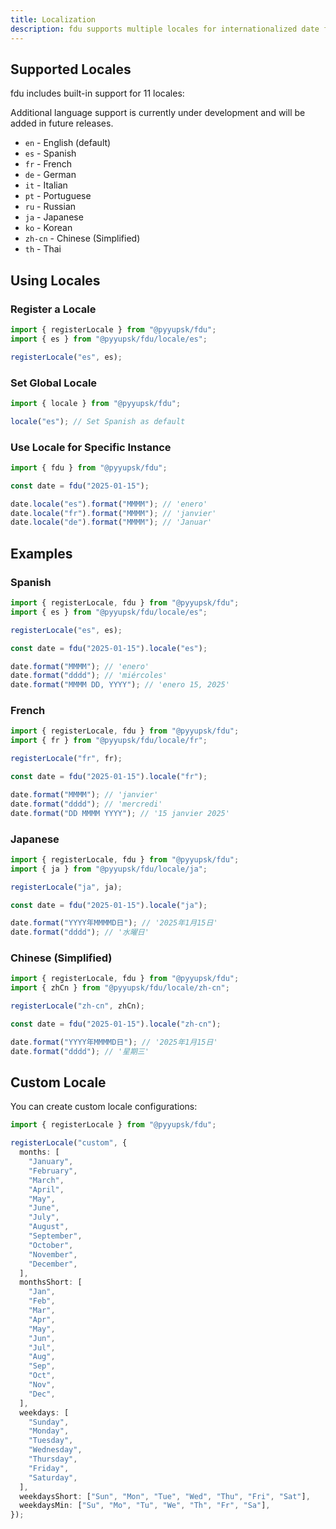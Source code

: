 ```yaml
---
title: Localization
description: fdu supports multiple locales for internationalized date formatting
---
```


## Supported Locales

fdu includes built-in support for 11 locales:

<Callout type="info" title="Under Development">
  Additional language support is currently under development and will be added in future releases.
</Callout>

- `en` - English (default)
- `es` - Spanish
- `fr` - French
- `de` - German
- `it` - Italian
- `pt` - Portuguese
- `ru` - Russian
- `ja` - Japanese
- `ko` - Korean
- `zh-cn` - Chinese (Simplified)
- `th` - Thai

## Using Locales

### Register a Locale

```typescript
import { registerLocale } from "@pyyupsk/fdu";
import { es } from "@pyyupsk/fdu/locale/es";

registerLocale("es", es);
```

### Set Global Locale

```typescript
import { locale } from "@pyyupsk/fdu";

locale("es"); // Set Spanish as default
```

### Use Locale for Specific Instance

```typescript
import { fdu } from "@pyyupsk/fdu";

const date = fdu("2025-01-15");

date.locale("es").format("MMMM"); // 'enero'
date.locale("fr").format("MMMM"); // 'janvier'
date.locale("de").format("MMMM"); // 'Januar'
```

## Examples

### Spanish

```typescript
import { registerLocale, fdu } from "@pyyupsk/fdu";
import { es } from "@pyyupsk/fdu/locale/es";

registerLocale("es", es);

const date = fdu("2025-01-15").locale("es");

date.format("MMMM"); // 'enero'
date.format("dddd"); // 'miércoles'
date.format("MMMM DD, YYYY"); // 'enero 15, 2025'
```

### French

```typescript
import { registerLocale, fdu } from "@pyyupsk/fdu";
import { fr } from "@pyyupsk/fdu/locale/fr";

registerLocale("fr", fr);

const date = fdu("2025-01-15").locale("fr");

date.format("MMMM"); // 'janvier'
date.format("dddd"); // 'mercredi'
date.format("DD MMMM YYYY"); // '15 janvier 2025'
```

### Japanese

```typescript
import { registerLocale, fdu } from "@pyyupsk/fdu";
import { ja } from "@pyyupsk/fdu/locale/ja";

registerLocale("ja", ja);

const date = fdu("2025-01-15").locale("ja");

date.format("YYYY年MMMMD日"); // '2025年1月15日'
date.format("dddd"); // '水曜日'
```

### Chinese (Simplified)

```typescript
import { registerLocale, fdu } from "@pyyupsk/fdu";
import { zhCn } from "@pyyupsk/fdu/locale/zh-cn";

registerLocale("zh-cn", zhCn);

const date = fdu("2025-01-15").locale("zh-cn");

date.format("YYYY年MMMMD日"); // '2025年1月15日'
date.format("dddd"); // '星期三'
```

## Custom Locale

You can create custom locale configurations:

```typescript
import { registerLocale } from "@pyyupsk/fdu";

registerLocale("custom", {
  months: [
    "January",
    "February",
    "March",
    "April",
    "May",
    "June",
    "July",
    "August",
    "September",
    "October",
    "November",
    "December",
  ],
  monthsShort: [
    "Jan",
    "Feb",
    "Mar",
    "Apr",
    "May",
    "Jun",
    "Jul",
    "Aug",
    "Sep",
    "Oct",
    "Nov",
    "Dec",
  ],
  weekdays: [
    "Sunday",
    "Monday",
    "Tuesday",
    "Wednesday",
    "Thursday",
    "Friday",
    "Saturday",
  ],
  weekdaysShort: ["Sun", "Mon", "Tue", "Wed", "Thu", "Fri", "Sat"],
  weekdaysMin: ["Su", "Mo", "Tu", "We", "Th", "Fr", "Sa"],
});
```
